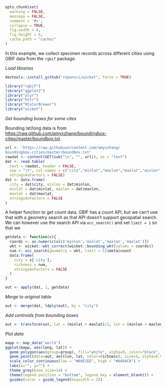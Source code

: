 ```r
opts_chunk$set(
  warning = FALSE,
  message = FALSE,
  comment = '#>',
  collapse = TRUE,
  fig.width = 8,
  fig.height = 6,
  cache.path = "cache/"
)
```

In this example, we collect specimen records across different cities using GBIF data from the `rgbif` package.

_Load libraries_

```r
devtools::install_github("ropensci/wicket", force = TRUE)
```

```r
library("rgbif")
library("ggplot2")
library("plyr")
library("httr")
library("RColorBrewer")
library("wicket")
```

_Get bounding boxes for some cites_

Bounding lat/long data is from <https://raw.github.com/amyxzhang/boundingbox-cities/master/boundbox.txt>.

```r
url <- 'https://raw.githubusercontent.com/amyxzhang/
boundingbox-cities/master/boundbox.txt'
rawdat <- content(GET(sub("\n", "", url)), as = "text")
dat <- read.table(
  text = rawdat, header = FALSE,
  sep = "\t", col.names = c("city","minlat","maxlon","maxlat","minlon"),
  stringsAsFactors = FALSE)
dat <- data.frame(
  city = dat$city, minlon = dat$minlon,
  minlat = dat$minlat, maxlon = dat$maxlon,
  maxlat = dat$maxlat,
  stringsAsFactors = FALSE
)
```

A helper function to get count data. GBIF has a count API, but we can't use
that with a geometry search as that API doesn't support geospatial search.
We can however use the search API via `occ_search()` and set `limit = 1` so
that we

```r
getdata <- function(x){
  coords <- as.numeric(x[c('minlon','minlat','maxlon','maxlat')])
  wkt <- wicket::wkt_correct(wicket::bounding_wkt(values = coords))
  num <- occ_search(geometry = wkt, limit = 1)$meta$count
  data.frame(
    city = x['city'],
    richness = num,
    stringsAsFactors = FALSE
  )
}
```

```r
out <- apply(dat, 1, getdata)
```

_Merge to original table_

```r
out <- merge(dat, ldply(out), by = "city")
```

_Add centroids from bounding boxes_

```r
out <- transform(out, lat = (minlat + maxlat)/2, lon = (minlon + maxlon)/2)
```

_Plot data_

```r
mapp <- map_data('world')
ggplot(mapp, aes(long, lat)) +
  geom_polygon(aes(group=group), fill="white", alpha=0, color="black", size=0.4) +
  geom_point(data=out, aes(lon, lat, color=richness), size=5, alpha=0.8) +
  scale_color_continuous(low = "#60E1EE", high = "#0404C8") +
  labs(x="", y="") +
  theme_grey(base_size=14) +
  theme(legend.position = "bottom", legend.key = element_blank()) +
  guides(color = guide_legend(keywidth = 2))
```
